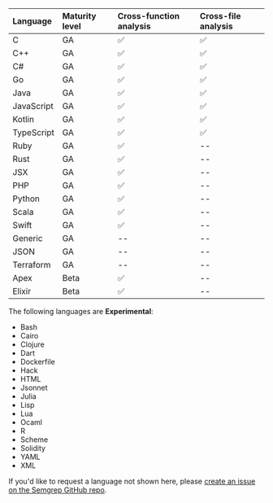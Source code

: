 <div id="language-support-table">

| Language | Maturity level | Cross-function analysis | Cross-file analysis
|:---------- |:----------------------------|:---------------------------|:---------------------------|
| C          | GA | ✅ | ✅  |
| C++        | GA | ✅ | ✅  | 
| C#         | GA | ✅ | ✅  |
| Go         | GA | ✅ | ✅  |
| Java       | GA | ✅  | ✅  |
| JavaScript | GA | ✅  | ✅  |
| Kotlin     | GA | ✅  | ✅  | 
| TypeScript | GA | ✅  | ✅  |
| Ruby       | GA | ✅  | -- |
| Rust       | GA | ✅   | -- |
| JSX        | GA | ✅   | -- |
| PHP        | GA | ✅   | -- | 
| Python     | GA | ✅   | -- | 
| Scala      | GA | ✅   | -- | 
| Swift      | GA | ✅ | -- |
| Generic    | GA | -- | -- |
| JSON       | GA | -- | -- |
| Terraform  | GA | -- | -- |
| Apex       | Beta   | ✅  | -- |
| Elixir     | Beta   |  ✅ | -- |


The following languages are **Experimental**:

- Bash
- Cairo
- Clojure
- Dart
- Dockerfile
- Hack
- HTML
- Jsonnet
- Julia
- Lisp
- Lua
- Ocaml
- R
- Scheme
- Solidity
- YAML
- XML

<!--
<details><summary>Click to view <strong>Experimental</strong> languages.</summary>
</details> -->

If you'd like to request a language not shown here, please [create an issue on the Semgrep GitHub repo](https://github.com/semgrep/semgrep/issues). 

</div>

<!--  For readability, please keep each column in alphabetical order. -->
<!-- coupling: Should match what is in semgrep-core/tests/Test.ml Maturity level testing. -->
<!-- imports: This file is currently imported to: index.md, supported-languages.md -->
